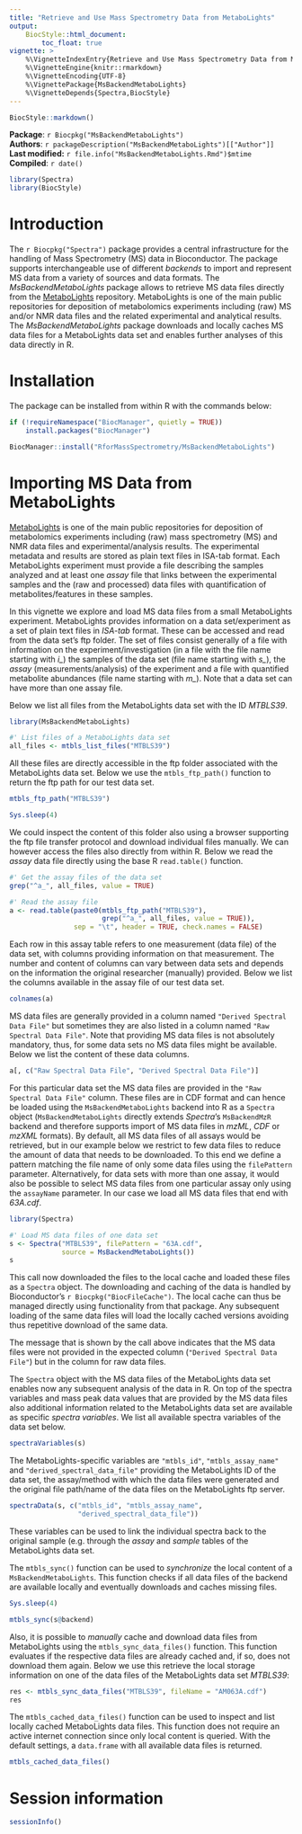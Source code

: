 ```yaml
---
title: "Retrieve and Use Mass Spectrometry Data from MetaboLights"
output:
    BiocStyle::html_document:
        toc_float: true
vignette: >
    %\VignetteIndexEntry{Retrieve and Use Mass Spectrometry Data from MetaboLights}
    %\VignetteEngine{knitr::rmarkdown}
    %\VignetteEncoding{UTF-8}
    %\VignettePackage{MsBackendMetaboLights}
    %\VignetteDepends{Spectra,BiocStyle}
---
```


```r
BiocStyle::markdown()
```

**Package**: `r Biocpkg("MsBackendMetaboLights")`<br />
**Authors**: `r packageDescription("MsBackendMetaboLights")[["Author"]] `<br />
**Last modified:** `r file.info("MsBackendMetaboLights.Rmd")$mtime`<br />
**Compiled**: `r date()`

```r
library(Spectra)
library(BiocStyle)
```

# Introduction

The `r Biocpkg("Spectra")` package provides a central infrastructure for the
handling of Mass Spectrometry (MS) data in Bioconductor. The package supports
interchangeable use of different *backends* to import and represent MS data from
a variety of sources and data formats. The *MsBackendMetaboLights* package
allows to retrieve MS data files directly from the
[MetaboLights](https://www.ebi.ac.uk/metabolights/) repository. MetaboLights is
one of the main public repositories for deposition of metabolomics experiments
including (raw) MS and/or NMR data files and the related experimental and
analytical results. The *MsBackendMetaboLights* package downloads and locally
caches MS data files for a MetaboLights data set and enables further analyses of
this data directly in R.


# Installation

The package can be installed from within R with the commands below:

```r
if (!requireNamespace("BiocManager", quietly = TRUE))
    install.packages("BiocManager")

BiocManager::install("RforMassSpectrometry/MsBackendMetaboLights")
```


# Importing MS Data from MetaboLights

[MetaboLights](https://www.ebi.ac.uk/metabolights/) is one of the main public
repositories for deposition of metabolomics experiments including (raw) mass
spectrometry (MS) and NMR data files and experimental/analysis results. The
experimental metadata and results are stored as plain text files in ISA-tab
format. Each MetaboLights experiment must provide a file describing the samples
analyzed and at least one *assay* file that links between the experimental
samples and the (raw and processed) data files with quantification of
metabolites/features in these samples.

In this vignette we explore and load MS data files from a small MetaboLights
experiment. MetaboLights provides information on a data set/experiment as a set
of plain text files in *ISA-tab* format. These can be accessed and read from the
data set's ftp folder. The set of files consist generally of a file with
information on the experiment/investigation (in a file with the file name
starting with *i_*) the samples of the data set (file name starting with *s_*),
the *assay* (measurements/analysis) of the experiment and a file with quantified
metabolite abundances (file name starting with *m_*). Note that a data set can
have more than one assay file.

Below we list all files from the MetaboLights data set with the ID *MTBLS39*.

```r
library(MsBackendMetaboLights)

#' List files of a MetaboLights data set
all_files <- mtbls_list_files("MTBLS39")
```

All these files are directly accessible in the ftp folder associated with the
MetaboLights data set. Below we use the `mtbls_ftp_path()` function to return
the ftp path for our test data set.

```r
mtbls_ftp_path("MTBLS39")
```

```r
Sys.sleep(4)
```

We could inspect the content of this folder also using a browser supporting the
ftp file transfer protocol and download individual files manually. We can
however access the files also directly from within R. Below we read the *assay*
data file directly using the base R `read.table()` function.

```r
#' Get the assay files of the data set
grep("^a_", all_files, value = TRUE)

#' Read the assay file
a <- read.table(paste0(mtbls_ftp_path("MTBLS39"),
                       grep("^a_", all_files, value = TRUE)),
                sep = "\t", header = TRUE, check.names = FALSE)
```

Each row in this assay table refers to one measurement (data file) of the data
set, with columns providing information on that measurement. The number and
content of columns can vary between data sets and depends on the information the
original researcher (manually) provided. Below we list the columns available in
the assay file of our test data set.

```r
colnames(a)
```

MS data files are generally provided in a column named `"Derived Spectral Data
File"` but sometimes they are also listed in a column named `"Raw Spectral Data
File"`. Note that providing MS data files is not absolutely mandatory, thus, for
some data sets no MS data files might be available. Below we list the content of
these data columns.

```r
a[, c("Raw Spectral Data File", "Derived Spectral Data File")]
```

For this particular data set the MS data files are provided in the `"Raw
Spectral Data File"` column. These files are in CDF format and can hence be
loaded using the `MsBackendMetaboLights` backend into R as a `Spectra` object
(`MsBackendMetaboLights` directly extends *Spectra*'s `MsBackendMzR` backend and
therefore supports import of MS data files in *mzML*, *CDF* or *mzXML*
formats). By default, all MS data files of all assays would be retrieved, but in
our example below we restrict to few data files to reduce the amount of data
that needs to be downloaded. To this end we define a pattern matching the file
name of only some data files using the `filePattern` parameter. Alternatively,
for data sets with more than one assay, it would also be possible to select MS
data files from one particular assay only using the `assayName` parameter. In
our case we load all MS data files that end with *63A.cdf*.

```r
library(Spectra)

#' Load MS data files of one data set
s <- Spectra("MTBLS39", filePattern = "63A.cdf",
             source = MsBackendMetaboLights())
s
```

This call now downloaded the files to the local cache and loaded these files as
a `Spectra` object. The downloading and caching of the data is handled by
Bioconductor's `r Biocpkg("BiocFileCache")`. The local cache can thus be managed
directly using functionality from that package. Any subsequent loading of the
same data files will load the locally cached versions avoiding thus repetitive
download of the same data.

The message that is shown by the call above indicates that the MS data files
were not provided in the expected column (`"Derived Spectral Data File"`) but in
the column for raw data files.

The `Spectra` object with the MS data files of the MetaboLights data set enables
now any subsequent analysis of the data in R. On top of the spectra variables
and mass peak data values that are provided by the MS data files also additional
information related to the MetaboLights data set are available as specific
*spectra variables*. We list all available spectra variables of the data set
below.

```r
spectraVariables(s)
```

The MetaboLights-specific variables are `"mtbls_id"`, `"mtbls_assay_name"` and
`"derived_spectral_data_file"` providing the MetaboLights ID of the data set,
the assay/method with which the data files were generated and the original file
path/name of the data files on the MetaboLights ftp server.

```r
spectraData(s, c("mtbls_id", "mtbls_assay_name",
                 "derived_spectral_data_file"))
```

These variables can be used to link the individual spectra back to the original
sample (e.g. through the *assay* and *sample* tables of the MetaboLights data
set.

The `mtbls_sync()` function can be used to *synchronize* the local content of a
`MsBackendMetaboLights`. This function checks if all data files of the backend
are available locally and eventually downloads and caches missing files.

```r
Sys.sleep(4)
```

```r
mtbls_sync(s@backend)
```

Also, it is possible to *manually* cache and download data files from
MetaboLights using the `mtbls_sync_data_files()` function. This function
evaluates if the respective data files are already cached and, if so, does not
download them again. Below we use this retrieve the local storage information on
one of the data files of the MetaboLights data set *MTBLS39*:

```r
res <- mtbls_sync_data_files("MTBLS39", fileName = "AM063A.cdf")
res
```

The `mtbls_cached_data_files()` function can be used to inspect and list locally
cached MetaboLights data files. This function does not require an active
internet connection since only local content is queried. With the default
settings, a `data.frame` with all available data files is returned.

```r
mtbls_cached_data_files()
```


# Session information

```r
sessionInfo()
```
